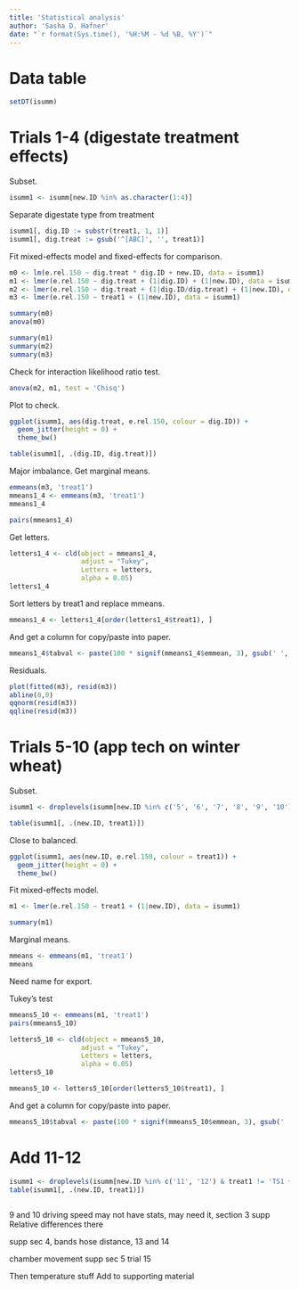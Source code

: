 ```yaml
---
title: 'Statistical analysis'
author: 'Sasha D. Hafner'
date: "`r format(Sys.time(), '%H:%M - %d %B, %Y')`"
---
```


# Data table
```r
setDT(isumm)
```

# Trials 1-4 (digestate treatment effects)

Subset.

```r
isumm1 <- isumm[new.ID %in% as.character(1:4)]
```

Separate digestate type from treatment

```r
isumm1[, dig.ID := substr(treat1, 1, 1)]
isumm1[, dig.treat := gsub('^[ABC]', '', treat1)]
```

Fit mixed-effects model and fixed-effects for comparison.

```r
m0 <- lm(e.rel.150 ~ dig.treat * dig.ID + new.ID, data = isumm1)
m1 <- lmer(e.rel.150 ~ dig.treat + (1|dig.ID) + (1|new.ID), data = isumm1)
m2 <- lmer(e.rel.150 ~ dig.treat + (1|dig.ID/dig.treat) + (1|new.ID), data = isumm1)
m3 <- lmer(e.rel.150 ~ treat1 + (1|new.ID), data = isumm1)
```

```r
summary(m0)
anova(m0)
```

```r
summary(m1)
summary(m2)
summary(m3)
```

Check for interaction likelihood ratio test.

```r
anova(m2, m1, test = 'Chisq')
```

Plot to check.

```r
ggplot(isumm1, aes(dig.treat, e.rel.150, colour = dig.ID)) +
  geom_jitter(height = 0) +
  theme_bw()
```

```r
table(isumm1[, .(dig.ID, dig.treat)])
```

Major imbalance.
Get marginal means.

```r
emmeans(m3, 'treat1')
mmeans1_4 <- emmeans(m3, 'treat1')
mmeans1_4
```

```r
pairs(mmeans1_4)
```

Get letters.

```r
letters1_4 <- cld(object = mmeans1_4,
                  adjust = "Tukey",
                  Letters = letters,
                  alpha = 0.05)
letters1_4
```

Sort letters by treat1 and replace mmeans.

```r
mmeans1_4 <- letters1_4[order(letters1_4$treat1), ]
```

And get a column for copy/paste into paper.

```r
mmeans1_4$tabval <- paste(100 * signif(mmeans1_4$emmean, 3), gsub(' ', '', mmeans1_4$.group))
```

Residuals.

```r
plot(fitted(m3), resid(m3))
abline(0,0)
qqnorm(resid(m3))
qqline(resid(m3))
```

# Trials 5-10 (app tech on winter wheat)

Subset.

```r
isumm1 <- droplevels(isumm[new.ID %in% c('5', '6', '7', '8', '9', '10') & !treat1 %in% c('TH-4', 'TS1-4')])
```

```r
table(isumm1[, .(new.ID, treat1)])
```

Close to balanced.

```r
ggplot(isumm1, aes(new.ID, e.rel.150, colour = treat1)) +
  geom_jitter(height = 0) +
  theme_bw()
```

Fit mixed-effects model.

```r
m1 <- lmer(e.rel.150 ~ treat1 + (1|new.ID), data = isumm1)
```

```r
summary(m1)
```

Marginal means.

```r
mmeans <- emmeans(m1, 'treat1')
mmeans
```

Need name for export.

Tukey's test

```r
mmeans5_10 <- emmeans(m1, 'treat1')
pairs(mmeans5_10)
```

```r
letters5_10 <- cld(object = mmeans5_10,
                  adjust = "Tukey",
                  Letters = letters,
                  alpha = 0.05)
letters5_10
```

```r
mmeans5_10 <- letters5_10[order(letters5_10$treat1), ]
```

And get a column for copy/paste into paper.

```r
mmeans5_10$tabval <- paste(100 * signif(mmeans5_10$emmean, 3), gsub(' ', '', mmeans5_10$.group))
```


# Add 11-12

```r
isumm1 <- droplevels(isumm[new.ID %in% c('11', '12') & treat1 != 'TS1 + acid', ])
table(isumm1[, .(new.ID, treat1)])
```

```r

```


9 and 10 driving speed may not have stats, may need it, section 3 supp
Relative differences there

supp sec 4, bands
hose distance, 13 and 14

chamber movement supp sec 5
trial 15

Then temperature stuff
Add to supporting material

